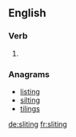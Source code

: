 
==English==

===Verb===
{{head|en}}

# {{present participle of|slite}}

===Anagrams===
* [[listing#English|listing]]
* [[silting#English|silting]]
* [[tilings#English|tilings]]

[[de:sliting]]
[[fr:sliting]]
